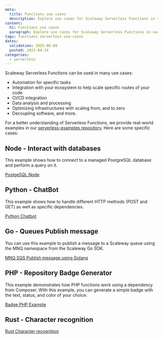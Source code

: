 ```yaml
---
meta:
  title: Functions use cases
  description: Explore use cases for Scaleway Serverless Functions in various scenarios.
content:
  h1: Functions use cases
  paragraph: Explore use cases for Scaleway Serverless Functions in various scenarios.
tags: functions serverless use-cases
dates:
  validation: 2025-06-09
  posted: 2023-04-24
categories:
  - serverless
---
```


Scaleway Serverless Functions can be used in many use cases:
* Automation for specific tasks
* Integration with your ecosystem to help scale specific routes of your code
* CI/CD integration
* Data analysis and processing
* Optimizing infrastructures with scaling from, and to zero
* Decoupling software, and more.

For a better understanding of Serverless Functions, we provide real-world examples in our [serverless-examples repository](https://github.com/scaleway/serverless-examples).
Here are some specific cases:

## Node - Interact with databases

This example shows how to connect to a managed PostgreSQL database and perform a query on it.

[PostgeSQL Node](https://github.com/scaleway/serverless-examples/blob/main/functions/postgre-sql-node/README.md)

## Python - ChatBot

This example shows how to handle different HTTP methods (POST and GET) as well as specific dependencies.

[Python Chatbot](https://github.com/scaleway/serverless-examples/tree/main/functions/python-chatbot/README.md)

## Go - Queues Publish message

You can use this example to publish a message to a Scaleway queue using the MNQ namespace from the Scaleway Go SDK.

[MNQ SQS Publish message using Golang](https://github.com/scaleway/serverless-examples/blob/main/functions/go-mnq-sqs-publish/README.md)

## PHP - Repository Badge Generator

This example demonstrates how PHP functions work using a dependency from Composer. With this example, you can generate a simple badge with the text, status, and color of your choice.

[Badge PHP Example](https://github.com/scaleway/serverless-examples/blob/main/functions/badge-php/README.md)

## Rust - Character recognition

[Rust Character recognition](https://github.com/scaleway/serverless-examples/blob/main/functions/rust-mnist/README.md)